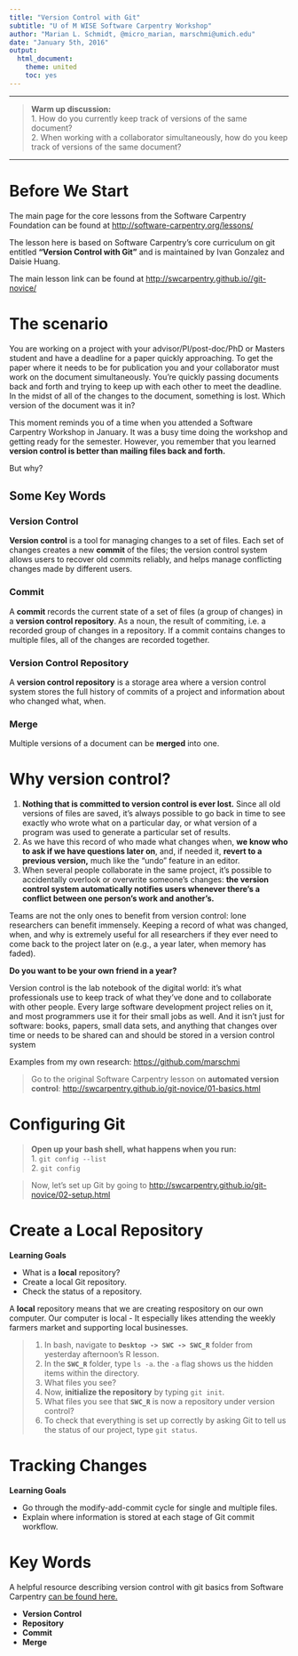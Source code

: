 ```yaml
---
title: "Version Control with Git"
subtitle: "U of M WISE Software Carpentry Workshop"
author: "Marian L. Schmidt, @micro_marian, marschmi@umich.edu"
date: "January 5th, 2016"
output:
  html_document:
    theme: united
    toc: yes
---
```


***
> **Warm up discussion:**  
> 1. How do you currently keep track of versions of the same document?  
> 2. When working with a collaborator simultaneously, how do you keep track of versions of the same document?

***

# Before We Start 
The main page for the core lessons from the Software Carpentry Foundation can be found at <a href="http://software-carpentry.org/lessons/" target="_blank">http://software-carpentry.org/lessons/</a>  

The lesson here is based on Software Carpentry's core curriculum on git entitled **"Version Control with Git"** and is maintained by Ivan Gonzalez and Daisie Huang.  

The main lesson link can be found at <a href="http://swcarpentry.github.io//git-novice/" target="_blank">http://swcarpentry.github.io//git-novice/</a>   
  
  
# The scenario  
You are working on a project with your advisor/PI/post-doc/PhD or Masters student and have a deadline for a paper quickly approaching.  To get the paper where it needs to be for publication you and your collaborator must work on the document simultaneously. You're quickly passing documents back and forth and trying to keep up with each other to meet the deadline.  In the midst of all of the changes to the document, something is lost.  Which version of the document was it in?  
  
This moment reminds you of a time when you attended a Software Carpentry Workshop in January.  It was a busy time doing the workshop and getting ready for the semester.  However, you remember that you learned **version control is better than mailing files back and forth.**

But why?
  
## Some Key Words
  
### Version Control

**Version control** is a tool for managing changes to a set of files. Each set of changes creates a new **commit** of the files; the version control system allows users to recover old commits reliably, and helps manage conflicting changes made by different users.

### Commit

A **commit** records the current state of a set of files (a group of changes) in a **version control repository**. As a noun, the result of commiting, i.e. a recorded group of changes in a repository. If a commit contains changes to multiple files, all of the changes are recorded together.
 

### Version Control Repository

A **version control repository** is a storage area where a version control system stores the full history of commits of a project and information about who changed what, when.  

### Merge  

Multiple versions of a document can be **merged** into one.  


# Why version control?

1. **Nothing that is committed to version control is ever lost.** Since all old versions of files are saved, it’s always possible to go back in time to see exactly who wrote what on a particular day, or what version of a program was used to generate a particular set of results.  
2. As we have this record of who made what changes when, **we know who to ask if we have questions later on**, and, if needed it, **revert to a previous version,** much like the “undo” feature in an editor.  
3. When several people collaborate in the same project, it’s possible to accidentally overlook or overwrite someone’s changes: **the version control system automatically notifies users whenever there’s a conflict between one person’s work and another’s.**

Teams are not the only ones to benefit from version control: lone researchers can benefit immensely. Keeping a record of what was changed, when, and why is extremely useful for all researchers if they ever need to come back to the project later on (e.g., a year later, when memory has faded).  

**Do you want to be your own friend in a year?**

Version control is the lab notebook of the digital world: it’s what professionals use to keep track of what they’ve done and to collaborate with other people. Every large software development project relies on it, and most programmers use it for their small jobs as well. And it isn’t just for software: books, papers, small data sets, and anything that changes over time or needs to be shared can and should be stored in a version control system


Examples from my own research: <a href="https://github.com/marschmi" target="_blank">https://github.com/marschmi</a>   
 

> Go to the original Software Carpentry lesson on **automated version control**: <a href="http://swcarpentry.github.io/git-novice/01-basics.html" target="_blank">http://swcarpentry.github.io/git-novice/01-basics.html</a>  



# Configuring Git  

> **Open up your bash shell, what happens when you run:**  
> 1. `git config --list`  
> 2. `git config`

> Now, let's set up Git by going to <a href="http://swcarpentry.github.io/git-novice/02-setup.html" target="_blank">http://swcarpentry.github.io/git-novice/02-setup.html</a>



# Create a Local Repository

**Learning Goals**  

- What is a **local** repository?  
- Create a local Git repository.  
- Check the status of a repository.


A **local** repository means that we are creating respository on our own computer.  Our computer is local - It especially likes attending the weekly farmers market and supporting local businesses.  

> 1. In bash, navigate to **`Desktop -> SWC -> SWC_R`** folder from yesterday afternoon's R lesson.  
> 2. In the **`SWC_R`** folder, type `ls -a`.  the `-a` flag shows us the hidden items within the directory.  
> 3. What files you see?
> 4. Now, **initialize the repository** by typing `git init`.  
> 5. What files you see that **`SWC_R`** is now a repository under version control?  
> 6. To check that everything is set up correctly by asking Git to tell us the status of our project, type `git status`.


# Tracking Changes  

**Learning Goals**  

- Go through the modify-add-commit cycle for single and multiple files.  
- Explain where information is stored at each stage of Git commit workflow.








# Key Words
A helpful resource describing version control with git basics from Software Carpentry <a href="http://swcarpentry.github.io//git-novice/reference.html#version-control" target="_blank">can be found here.</a>  

- **Version Control**  
- **Repository**  
- **Commit**  
- **Merge**











